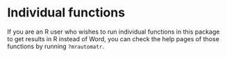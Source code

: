 # Individual functions

If you are an R user who wishes to run individual functions in this package to get results in R instead of Word, you can check the help pages of those functions by running `?mrautomatr`.
